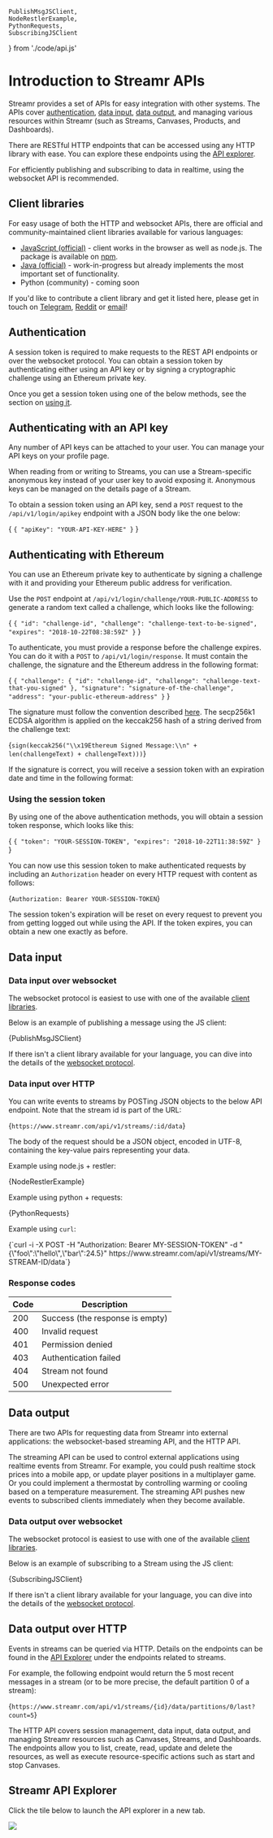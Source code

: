 


    PublishMsgJSClient,
    NodeRestlerExample,
    PythonRequests,
    SubscribingJSClient 
} from './code/api.js'

<ScrollableAnchor id="introduction-to-streamr-apis"><div>

# Introduction to Streamr APIs

Streamr provides a set of APIs for easy integration with other systems. The APIs cover [authentication](#authentication), [data input](#data-input), [data output](#data-output), and managing various resources within Streamr (such as Streams, Canvases, Products, and Dashboards).

There are RESTful HTTP endpoints that can be accessed using any HTTP library with ease. You can explore these endpoints using the [API explorer](#api-explorer).

For efficiently publishing and subscribing to data in realtime, using the websocket API is recommended. 

## Client libraries

For easy usage of both the HTTP and websocket APIs, there are official and community-maintained client libraries available for various languages:
  
<div id="libraries"></div>

- [JavaScript (official)](https://github.com/streamr-dev/streamr-client-javascript) - client works in the browser as well as node.js. The package is available on [npm](https://www.npmjs.com/package/streamr-client).
- [Java (official)](https://github.com/streamr-dev/streamr-client-java) - work-in-progress but already implements the most important set of functionality.
- Python (community) - coming soon

If you'd like to contribute a client library and get it listed here, please get in touch on [Telegram](https://t.me/streamrdata), [Reddit](https://www.reddit.com/r/streamr/) or [email](mailto:contact@streamr.com)!

</div></ScrollableAnchor>
<ScrollableAnchor id="authentication"><div>

## Authentication

A session token is required to make requests to the REST API endpoints or over the websocket protocol. You can obtain a session token by authenticating either using an API key or by signing a cryptographic challenge using an Ethereum private key.

Once you get a session token using one of the below methods, see the section on [using it](#using-the-session-token).

## Authenticating with an API key

Any number of API keys can be attached to your user. You can manage your API keys on your <Link to={formatPath(links.userpages.profile)}>profile page</Link>.

When reading from or writing to Streams, you can use a Stream-specific anonymous key instead of your user key to avoid exposing it. Anonymous keys can be managed on the details page of a Stream.

To obtain a session token using an API key, send a `POST` request to the `/api/v1/login/apikey` endpoint with a JSON body like the one below:

<CodeSnippet language='json'>{
`{
    "apiKey": "YOUR-API-KEY-HERE"
}`
}</CodeSnippet>

## Authenticating with Ethereum

You can use an Ethereum private key to authenticate by signing a challenge with it and providing your Ethereum public address for verification.

Use the `POST` endpoint at `/api/v1/login/challenge/YOUR-PUBLIC-ADDRESS` to generate a random text called a challenge, which looks like the following: 

<CodeSnippet language='json'>{
`{
    "id": "challenge-id",
    "challenge": "challenge-text-to-be-signed",
    "expires": "2018-10-22T08:38:59Z"
}`
}</CodeSnippet>

To authenticate, you must provide a response before the challenge expires. You can do it with a `POST` to `/api/v1/login/response`. It must contain the challenge, the signature and the Ethereum address in the following format:

<CodeSnippet language='json'>{
`{
    "challenge": {
	    "id": "challenge-id",
	    "challenge": "challenge-text-that-you-signed"
    },
    "signature": "signature-of-the-challenge",
    "address": "your-public-ethereum-address"
}`
}</CodeSnippet>

The signature must follow the convention described [here](https://github.com/ethereum/EIPs/blob/master/EIPS/eip-712.md). The secp256k1 ECDSA algorithm is applied on the keccak256 hash of a string derived from the challenge text:

<CodeSnippet language='javascript'>{`sign(keccak256("\\x19Ethereum Signed Message:\\n" + len(challengeText) + challengeText)))`}</CodeSnippet>

If the signature is correct, you will receive a session token with an expiration date and time in the following format:

### Using the session token

By using one of the above authentication methods, you will obtain a session token response, which looks like this: 

<CodeSnippet language='json'>{
`{
    "token": "YOUR-SESSION-TOKEN",
    "expires": "2018-10-22T11:38:59Z"
}`
}</CodeSnippet>

You can now use this session token to make authenticated requests by including an `Authorization` header on every HTTP request with content as follows:

<CodeSnippet language='bash'>{`Authorization: Bearer YOUR-SESSION-TOKEN`}</CodeSnippet>

The session token's expiration will be reset on every request to prevent you from getting logged out while using the API. If the token expires, you can obtain a new one exactly as before.

</div></ScrollableAnchor>
<ScrollableAnchor id="data-input"><div>

## Data input

### Data input over websocket

The websocket protocol is easiest to use with one of the available [client libraries](#libraries). 

Below is an example of publishing a message using the JS client:

<CodeSnippet language='javascript'>{PublishMsgJSClient}</CodeSnippet>

If there isn't a client library available for your language, you can dive into the details of the [websocket protocol](https://github.com/streamr-dev/streamr-client-protocol-js/blob/master/PROTOCOL.md).

### Data input over HTTP

You can write events to streams by POSTing JSON objects to the below API endpoint. Note that the stream id is part of the URL:

<CodeSnippet language='json'>{`https://www.streamr.com/api/v1/streams/:id/data`}</CodeSnippet>

The body of the request should be a JSON object, encoded in UTF-8, containing the key-value pairs representing your data.

Example using node.js + restler:

<CodeSnippet language='javascript'>{NodeRestlerExample}</CodeSnippet>

Example using python + requests:

<CodeSnippet language='python'>{PythonRequests}</CodeSnippet>

Example using `curl`:

<CodeSnippet language='bash'>
    {`curl -i -X POST -H "Authorization: Bearer MY-SESSION-TOKEN" -d "{\"foo\":\"hello\",\"bar\":24.5}" https://www.streamr.com/api/v1/streams/MY-STREAM-ID/data`}
</CodeSnippet>

### Response codes

Code | Description
---- | -----------
200  | Success (the response is empty)
400  | Invalid request
401  | Permission denied
403  | Authentication failed
404  | Stream not found
500  | Unexpected error

</div></ScrollableAnchor>
<ScrollableAnchor id="data-output"><div>

## Data output

There are two APIs for requesting data from Streamr into external applications: the websocket-based streaming API, and the HTTP API.

The streaming API can be used to control external applications using realtime events from Streamr. For example, you could push realtime stock prices into a mobile app, or update player positions in a multiplayer game. Or you could implement a thermostat by controlling warming or cooling based on a temperature measurement. The streaming API pushes new events to subscribed clients immediately when they become available. 

### Data output over websocket

The websocket protocol is easiest to use with one of the available [client libraries](#libraries). 

Below is an example of subscribing to a Stream using the JS client:

<CodeSnippet language='javascript'>{SubscribingJSClient}</CodeSnippet>

If there isn't a client library available for your language, you can dive into the details of the [websocket protocol](https://github.com/streamr-dev/streamr-client-protocol-js/blob/master/PROTOCOL.md).

## Data output over HTTP

Events in streams can be queried via HTTP. Details on the endpoints can be found in the [API Explorer](#api-explorer) under the endpoints related to streams.

For example, the following endpoint would return the 5 most recent messages in a stream (or to be more precise, the default partition 0 of a stream):

<CodeSnippet language='json'>{`https://www.streamr.com/api/v1/streams/{id}/data/partitions/0/last?count=5`}</CodeSnippet>

The HTTP API covers session management, data input, data output, and managing Streamr resources such as Canvases, Streams, and Dashboards. The endpoints allow you to list, create, read, update and delete the resources, as well as execute resource-specific actions such as start and stop Canvases.

</div></ScrollableAnchor>
<ScrollableAnchor id="api-explorer"><div>

## Streamr API Explorer

Click the tile below to launch the API explorer in a new tab.

<div className={docsStyles.centered}>
    <a href="https://api-explorer.streamr.com" target="_blank">
        <img src={ApiExplorerImg} />
    </a>
</div>

</div></ScrollableAnchor>
